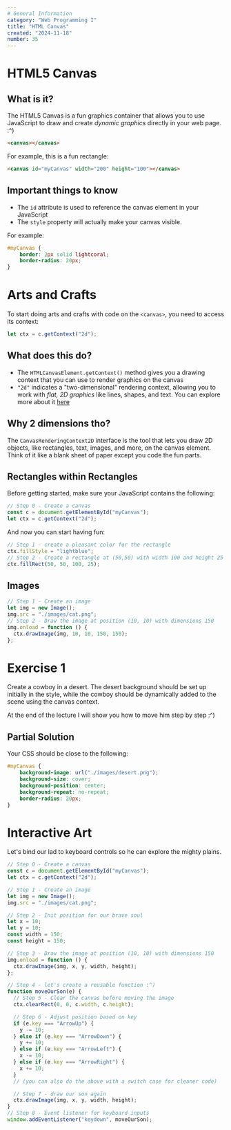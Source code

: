 ```yaml
---
# General Information
category: "Web Programming I"
title: "HTML Canvas"
created: "2024-11-18"
number: 35
---
```


# HTML5 Canvas

## What is it?

The HTML5 Canvas is a fun graphics container that allows you to use JavaScript to draw and create _dynamic graphics_ directly in your web page. :^)

```html
<canvas></canvas>
```

For example, this is a fun rectangle:

```html
<canvas id="myCanvas" width="200" height="100"></canvas>
```

## Important things to know

- The `id` attribute is used to reference the canvas element in your JavaScript
- The `style` property will actually make your canvas visible.

For example:

```CSS
#myCanvas {
    border: 2px solid lightcoral;
    border-radius: 20px;
}
```

# Arts and Crafts

To start doing arts and crafts with code on the `<canvas>`, you need to access its context:

```js
let ctx = c.getContext("2d");
```

## What does this do?

- The `HTMLCanvasElement.getContext()` method gives you a drawing context that you can use to render graphics on the canvas
- `"2d"` indicates a "two-dimensional" rendering context, allowing you to work with _flat, 2D graphics_ like lines, shapes, and text. You can explore more about it [here](https://developer.mozilla.org/en-US/docs/Web/API/CanvasRenderingContext2D)

## Why 2 dimensions tho?

The `CanvasRenderingContext2D` interface is the tool that lets you draw 2D objects, like rectangles, text, images, and more, on the canvas element. Think of it like a blank sheet of paper except you code the fun parts.

## Rectangles within Rectangles

Before getting started, make sure your JavaScript contains the following:

```js
// Step 0 - Create a canvas
const c = document.getElementById("myCanvas");
let ctx = c.getContext("2d");
```

And now you can start having fun:

```js
// Step 1 - create a pleasant color for the rectangle
ctx.fillStyle = "lightblue";
// Step 2 - Create a rectangle at (50,50) with width 100 and height 25
ctx.fillRect(50, 50, 100, 25);
```

## Images

```js
// Step 1 - Create an image
let img = new Image();
img.src = "./images/cat.png";
// Step 2 - Draw the image at position (10, 10) with dimensions 150
img.onload = function () {
  ctx.drawImage(img, 10, 10, 150, 150);
};
```

# Exercise 1

Create a cowboy in a desert. The desert background should be set up initially in the style, while the cowboy should be dynamically added to the scene using the canvas context.

At the end of the lecture I will show you how to move him step by step :^)

## Partial Solution

Your CSS should be close to the following:

```CSS
#myCanvas {
    background-image: url("./images/desert.png");
    background-size: cover;
    background-position: center;
    background-repeat: no-repeat;
    border-radius: 20px;
}
```

# Interactive Art

Let's bind our lad to keyboard controls so he can explore the mighty plains.

```js
// Step 0 - Create a canvas
const c = document.getElementById("myCanvas");
let ctx = c.getContext("2d");

// Step 1 - Create an image
let img = new Image();
img.src = "./images/cat.png";

// Step 2 - Init position for our brave soul
let x = 10;
let y = 10;
const width = 150;
const height = 150;

// Step 3 - Draw the image at position (10, 10) with dimensions 150
img.onload = function () {
  ctx.drawImage(img, x, y, width, height);
};

// Step 4 - let's create a reusable function :^)
function moveOurSon(e) {
  // Step 5 - Clear the canvas before moving the image
  ctx.clearRect(0, 0, c.width, c.height);

  // Step 6 - Adjust position based on key
  if (e.key === "ArrowUp") {
    y -= 10;
  } else if (e.key === "ArrowDown") {
    y += 10;
  } else if (e.key === "ArrowLeft") {
    x -= 10;
  } else if (e.key === "ArrowRight") {
    x += 10;
  }
  // (you can also do the above with a switch case for cleaner code)

  // Step 7 - draw our son again
  ctx.drawImage(img, x, y, width, height);
}
// Step 8 - Event listener for keyboard inputs
window.addEventListener("keydown", moveOurSon);
```
